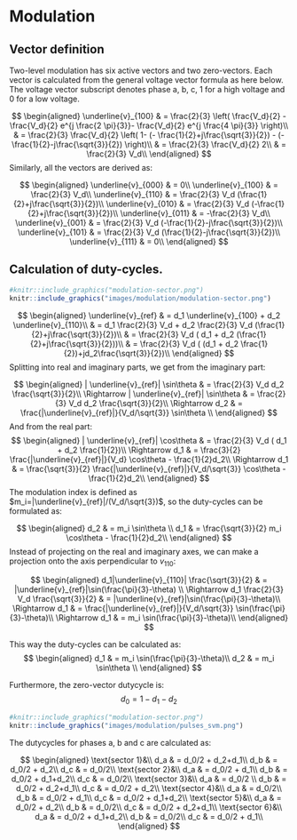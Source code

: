 # Modulation


## Vector definition

Two-level modulation has six active vectors and two zero-vectors. Each vector is calculated from the general voltage vector formula as here below. The voltage vector subscript denotes phase a, b, c, 1 for a high voltage and 0 for a low voltage.

$$
\begin{aligned}
\underline{v}_{100} 
& = \frac{2}{3} \left( \frac{V_d}{2} - \frac{V_d}{2} e^{j \frac{2 \pi}{3}}- \frac{V_d}{2} e^{j \frac{4 \pi}{3}} \right)\\
& = \frac{2}{3} \frac{V_d}{2} \left( 1-  (- \frac{1}{2}+j\frac{\sqrt{3}}{2}) - (- \frac{1}{2}-j\frac{\sqrt{3}}{2}) \right)\\
& = \frac{2}{3} \frac{V_d}{2} 2\\
& = \frac{2}{3} V_d\\
\end{aligned}
$$
Similarly, all the vectors are derived as:

$$
\begin{aligned}
\underline{v}_{000} &  = 0\\
\underline{v}_{100} &  = \frac{2}{3} V_d\\
\underline{v}_{110} &  = \frac{2}{3} V_d (\frac{1}{2}+j\frac{\sqrt{3}}{2})\\
\underline{v}_{010} &  = \frac{2}{3} V_d (-\frac{1}{2}+j\frac{\sqrt{3}}{2})\\
\underline{v}_{011} &  = -\frac{2}{3} V_d\\
\underline{v}_{001} &  = \frac{2}{3} V_d (-\frac{1}{2}-j\frac{\sqrt{3}}{2})\\
\underline{v}_{101} &  = \frac{2}{3} V_d (\frac{1}{2}-j\frac{\sqrt{3}}{2})\\
\underline{v}_{111} &  = 0\\
\end{aligned}
$$

## Calculation of duty-cycles.

```r
#knitr::include_graphics("modulation-sector.png")
knitr::include_graphics("images/modulation/modulation-sector.png")
```


$$
\begin{aligned}
\underline{v}_{ref} &  = d_1 \underline{v}_{100} + d_2 \underline{v}_{110}\\
 &  = d_1 \frac{2}{3} V_d  + d_2 \frac{2}{3} V_d (\frac{1}{2}+j\frac{\sqrt{3}}{2})\\
 &  = \frac{2}{3} V_d ( d_1   + d_2  (\frac{1}{2}+j\frac{\sqrt{3}}{2}))\\
 &  = \frac{2}{3} V_d ( (d_1   + d_2  \frac{1}{2})+jd_2\frac{\sqrt{3}}{2})\\
\end{aligned}
$$
Splitting into real and imaginary parts, we get from the imaginary part:

$$
\begin{aligned}
 | \underline{v}_{ref}| \sin\theta  &  = \frac{2}{3} V_d d_2 \frac{\sqrt{3}}{2}\\
\Rightarrow | \underline{v}_{ref}| \sin\theta  &  = \frac{2}{3} V_d d_2 \frac{\sqrt{3}}{2}\\
\Rightarrow d_2  &  =  \frac{|\underline{v}_{ref}|}{V_d/\sqrt{3}} \sin\theta \\
\end{aligned}
$$
And from the real part:
$$
\begin{aligned}
| \underline{v}_{ref}| \cos\theta &  = \frac{2}{3} V_d ( d_1   + d_2  \frac{1}{2})\\
\Rightarrow  d_1  &  =  \frac{3}{2} \frac{|\underline{v}_{ref}|}{V_d}   \cos\theta  - \frac{1}{2}d_2\\
\Rightarrow  d_1  &  =  \frac{\sqrt{3}}{2} \frac{|\underline{v}_{ref}|}{V_d/\sqrt{3}}   \cos\theta  - \frac{1}{2}d_2\\
\end{aligned}
$$
The modulation index is defined as $m_i=|\underline{v}_{ref}|/(V_d/\sqrt{3})$, so the duty-cycles can be formulated as:

$$
\begin{aligned}
d_2  &  =  m_i \sin\theta \\
d_1  &  =  \frac{\sqrt{3}}{2} m_i   \cos\theta  - \frac{1}{2}d_2\\
\end{aligned}
$$
Instead of projecting on the real and imaginary axes, we can make a projection onto the axis perpendicular to $v_{110}$:

$$
\begin{aligned}
d_1|\underline{v}_{110}| \frac{\sqrt{3}}{2}  &  =  |\underline{v}_{ref}|\sin(\frac{\pi}{3}-\theta)  \\
\Rightarrow d_1 \frac{2}{3} V_d  \frac{\sqrt{3}}{2}  &  =  |\underline{v}_{ref}|\sin(\frac{\pi}{3}-\theta)\\
\Rightarrow d_1   &  =  \frac{|\underline{v}_{ref}|}{V_d/\sqrt{3}}  \sin(\frac{\pi}{3}-\theta)\\
\Rightarrow d_1   &  =  m_i  \sin(\frac{\pi}{3}-\theta)\\
\end{aligned}
$$

This way the duty-cycles can be calculated as:
$$
\begin{aligned}
d_1   &  =  m_i  \sin(\frac{\pi}{3}-\theta)\\
d_2  &  =  m_i \sin\theta \\
\end{aligned}
$$

Furthermore, the zero-vector dutycycle is:
$$
d_0 = 1 - d_1 - d_2
$$


```r
#knitr::include_graphics("modulation-sector.png")
knitr::include_graphics("images/modulation/pulses_svm.png")
```

The dutycycles for phases a, b and c are calculated as:

$$
\begin{aligned}
\text{sector 1}&\\
d_a  &  =  d_0/2 + d_2+d_1\\
d_b  &  =  d_0/2 + d_2\\
d_c  &  =  d_0/2\\
\text{sector 2}&\\
d_a  &  =  d_0/2 + d_1\\
d_b  &  =  d_0/2 + d_1+d_2\\
d_c  &  =  d_0/2\\
\text{sector 3}&\\
d_a  &  =  d_0/2 \\
d_b  &  =  d_0/2 + d_2+d_1\\
d_c  &  =  d_0/2 + d_2\\
\text{sector 4}&\\
d_a  &  =  d_0/2\\
d_b  &  =  d_0/2 + d_1\\
d_c  &  =  d_0/2 + d_1+d_2\\
\text{sector 5}&\\
d_a  &  =  d_0/2 + d_2\\
d_b  &  =  d_0/2\\
d_c  &  =  d_0/2 + d_2+d_1\\
\text{sector 6}&\\
d_a  &  =  d_0/2 + d_1+d_2\\
d_b  &  =  d_0/2\\
d_c  &  =  d_0/2 + d_1\\
\end{aligned}
$$

